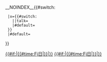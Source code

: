 __NOINDEX__{{ambox
| type  = move
| image = [[File:Edit-copy purple-wikiq.svg|42px]]
| issue  = 此條目因为类似名言摘录已被提请移動到[[維基語錄]]。請前往“{{VfdLink|date={{{date|}}}}}”討論以協助達成共識。
| fix = 請參考[[維基百科:刪除指導|刪除指導]]以獲取更多資料。
|style=background-color:#FFFBFB;
| all   = 拒绝当选首页新条目推荐栏目的条目
}}<includeonly>{{#switch:{{{category|x}}}
  |x={{#switch:{{lc:{{NAMESPACE}}}}
    ||talk=[[Category:条目删除候选|{{#if:{{{date|}}}|{{#time:Fj日|{{{date|}}}}}|{{PAGENAME}}}}]][[Category:移动到维基语录候选|{{#if:{{{date|}}}|{{#time:Fj日|{{{date|}}}}}|{{PAGENAME}}}}]]
    |#default=
  }}
  |#default=
}}</includeonly><noinclude>{{Documentation}}</noinclude>